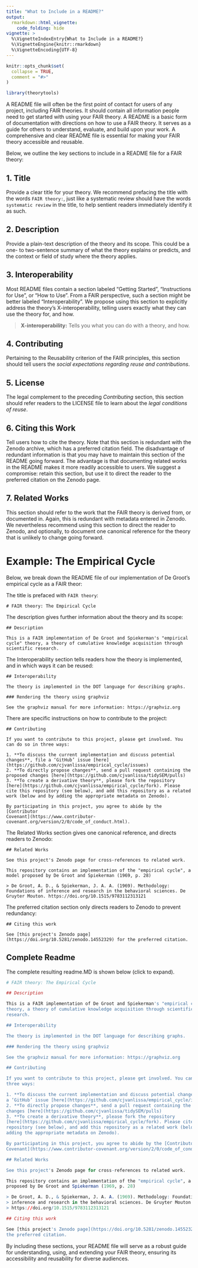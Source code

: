 ```yaml
---
title: "What to Include in a README?"
output:
  rmarkdown::html_vignette:
    code_folding: hide
vignette: >
  %\VignetteIndexEntry{What to Include in a README?}
  %\VignetteEngine{knitr::rmarkdown}
  %\VignetteEncoding{UTF-8}
---
```


```r
knitr::opts_chunk$set(
  collapse = TRUE,
  comment = "#>"
)

library(theorytools)
```

A README file will often be the first point of contact for users of any project, including FAIR theories.
It should contain all information people need to get started with using your FAIR theory.
A README is a basic form of documentation with directions on how to use a FAIR theory.
It serves as a guide for others to understand, evaluate, and build upon your work.
A comprehensive and clear README file is essential for making your FAIR theory accessible and reusable. 

Below, we outline the key sections to include in a README file for a FAIR theory:

## 1. Title

Provide a clear title for your theory.
We recommend prefacing the title with the words `FAIR theory:`, just like a systematic review should have the words `systematic review` in the title, to help sentient readers immediately identify it as such.

## 2. Description

Provide a plain-text description of the theory and its scope.
This could be a one- to two-sentence summary of what the theory explains or predicts,
and the context or field of study where the theory applies.

## 3. Interoperability

Most README files contain a section labeled "Getting Started", "Instructions for Use", or "How to Use".
From a FAIR perspective, such a section might be better labeled "Interoperability".
We propose using this section to explicitly address the theory's X-interoperability,
telling users exactly what they can use the theory for, and how. 

> **X-interoperability:** Tells you what you can do with a theory, and how.


## 4. Contributing

Pertaining to the Reusability criterion of the FAIR principles, this section should tell users the *social expectations regarding reuse and contributions*.

## 5. License

The legal complement to the preceding *Contributing* section, this section should refer readers to the LICENSE file to learn about the *legal conditions of reuse*.

## 6. Citing this Work

Tell users how to cite the theory. Note that this section is redundant with the Zenodo archive, which has a preferred citation field. The disadvantage of redundant information is that you may have to maintain this section of the README going forward. The advantage is that documenting related works in the README makes it more readily accessible to users. We suggest a compromise: retain this section, but use it to direct the reader to the preferred citation on the Zenodo page.

## 7. Related Works

This section should refer to the work that the FAIR theory is derived from, or documented in. Again, this is redundant with metadata entered in Zenodo. We nevertheless recommend using this section to direct the reader to Zenodo, and optionally, to document one canonical reference for the theory that is unlikely to change going forward.



# Example: The Empirical Cycle

Below, we break down the README file of our implementation of De Groot's empirical cycle as a FAIR theor:


The title is prefaced with `FAIR theory`:

```
# FAIR theory: The Empirical Cycle
```

The description gives further information about the theory and its scope:

```
## Description

This is a FAIR implementation of De Groot and Spiekerman's "empirical cycle" theory, a theory of cumulative knowledge acquisition through scientific research.
```

The Interoperability section tells readers how the theory is implemented, and in which ways it can be reused:

```
## Interoperability

The theory is implemented in the DOT language for describing graphs.

### Rendering the theory using graphviz

See the graphviz manual for more information: https://graphviz.org

```

There are specific instructions on how to contribute to the project:

```
## Contributing

If you want to contribute to this project, please get involved. You can do so in three ways:

1. **To discuss the current implementation and discuss potential changes**, file a ‘GitHub’ issue [here](https://github.com/cjvanlissa/empirical_cycle/issues)
2. **To directly propose changes**, send a pull request containing the proposed changes [here](https://github.com/cjvanlissa/tidySEM/pulls)
3. **To create a derivative theory**, please fork the repository [here](https://github.com/cjvanlissa/empirical_cycle/fork). Please cite this repository (see below), and add this repository as a related work (below and by adding the appropriate metadata on Zenodo).

By participating in this project, you agree to abide by the [Contributor
Covenant](https://www.contributor-covenant.org/version/2/0/code_of_conduct.html).
```

The Related Works section gives one canonical reference, and directs readers to Zenodo:

```
## Related Works

See this project's Zenodo page for cross-references to related work. 

This repository contains an implementation of the "empirical cycle", a model proposed by De Groot and Spiekerman (1969, p. 28)

> De Groot, A. D., & Spiekerman, J. A. A. (1969). Methodology: Foundations of inference and research in the behavioral sciences. De Gruyter Mouton. https://doi.org/10.1515/9783112313121
```

The preferred citation section only directs readers to Zenodo to prevent redundancy:

```
## Citing this work

See [this project's Zenodo page](https://doi.org/10.5281/zenodo.14552329) for the preferred citation.
```

## Complete Readme

The complete resulting readme.MD is shown below (click to expand).

```r
# FAIR theory: The Empirical Cycle

## Description

This is a FAIR implementation of De Groot and Spiekerman's "empirical cycle"
theory, a theory of cumulative knowledge acquisition through scientific
research.

## Interoperability

The theory is implemented in the DOT language for describing graphs.

### Rendering the theory using graphviz

See the graphviz manual for more information: https://graphviz.org

## Contributing

If you want to contribute to this project, please get involved. You can do so in
three ways:

1. **To discuss the current implementation and discuss potential changes**, file
a ‘GitHub’ issue [here](https://github.com/cjvanlissa/empirical_cycle/issues)
2. **To directly propose changes**, send a pull request containing the proposed
changes [here](https://github.com/cjvanlissa/tidySEM/pulls)
3. **To create a derivative theory**, please fork the repository
[here](https://github.com/cjvanlissa/empirical_cycle/fork). Please cite this
repository (see below), and add this repository as a related work (below and by
adding the appropriate metadata on Zenodo).

By participating in this project, you agree to abide by the [Contributor
Covenant](https://www.contributor-covenant.org/version/2/0/code_of_conduct.html).

## Related Works

See this project's Zenodo page for cross-references to related work. 

This repository contains an implementation of the "empirical cycle", a model
proposed by De Groot and Spiekerman (1969, p. 28)

> De Groot, A. D., & Spiekerman, J. A. A. (1969). Methodology: Foundations of
> inference and research in the behavioral sciences. De Gruyter Mouton.
> https://doi.org/10.1515/9783112313121

## Citing this work

See [this project's Zenodo page](https://doi.org/10.5281/zenodo.14552329) for
the preferred citation.
```


<!-- For example, we referenced the original empirical cycle paper here: -->

<!-- For example, our example is implemented in the DOT language for describing graphs, so we would could provide instructions here on how to plot a DOT graph. -->

<!-- Example: -->

<!-- Title: Empirical Cycle Theory -->
<!-- Overview: This theory models the iterative process of scientific knowledge acquisition, including phases of observation, induction, deduction, testing, and evaluation. It is designed for applications in psychological research. -->

<!-- * Title, prefaced with `# FAIR theory: The Theory's Name` -->
<!-- * Description: A plain-text description of the theory and its scope -->
<!-- * Interoperability: Most README files contain a section labeled "Getting Started", "Instructions", or "How to Use". From a FAIR perspective, such a section might be better labeled "Interoperability", or "How to Use (Interoperability)". We propose explicitly addressing the theory's X-interoperability, telling users exactly what they can use the theory for, and how. For example, our example is implemented in the DOT language for describing graphs, so we would could provide instructions here on how to plot a DOT graph. -->
<!-- * Contributing: Pertaining to the Reusability criterion, this section should tell users the *social expectations regarding reuse and contributions*. -->
<!-- * License: The legal complement to the preceding section, this section should refer readers to the LICENSE file to learn about the *legal conditions of reuse*. -->
<!-- * Citing this work: Tell users how to cite the theory. Note that this section is redundant with the Zenodo archive, which has a preferred citation field. The disadvantage of redundant information is that you may have to maintain this section of the README going forward. The advantage is that documenting related works in the README makes it more readily accessible to users. We suggest a compromise: to retain this section, but refer the reader to the Zenodo page. -->
<!-- * Related works: This section should refer to the work that the FAIR theory is derived from, or documented in. Again, this is redundant with metadata entered in Zenodo (step 5). We nevertheless recommend using this section to refer to Zenodo, and/or to document one canonical reference for the theory that is unlikely to change going forward. For example, we referenced the original empirical cycle paper here: -->

<!-- ``` -->
<!-- This repository contains an implementation of the "empirical cycle", -->
<!-- a model proposed by De Groot and Spiekerman (1969, p. 28). See Zenodo for other related works. -->

<!-- > De Groot, A. D., & Spiekerman, J. A. A. (1969). Methodology: -->
<!-- Foundations of inference and research in the behavioral sciences. -->
<!-- De Gruyter Mouton. https://doi.org/10.1515/9783112313121 -->
<!-- ``` -->

<!-- , followed by a brief overview of its purpose and scope. Include the following details: -->
<!-- - The full name of the theory. -->
<!-- - A one- to two-sentence summary of what the theory explains or predicts. -->
<!-- - The context or field of study where the theory applies. -->

<!-- ### Example: -->
<!-- **Title**: Empirical Cycle Theory -->
<!-- **Overview**: This theory models the iterative process of scientific knowledge acquisition, including phases of observation, induction, deduction, testing, and evaluation. It is designed for applications in psychological research. -->

<!-- ## 2. **Purpose and Rationale** -->
<!-- Explain why this theory was developed and what problem it addresses. Highlight its unique contributions compared to existing theories in the field. -->

<!-- ### Example: -->
<!-- The Empirical Cycle Theory provides a formal framework to guide the design and evaluation of scientific studies, addressing the lack of standardized theoretical models in psychology. -->

<!-- ## 3. **Implementation Details** -->
<!-- Describe how the theory is represented in this repository. Include: -->
<!-- - The format(s) used (e.g., plain text, DOT graph, mathematical equations). -->
<!-- - How to access the theory (e.g., specific files or directories). -->
<!-- - Any dependencies or software tools required to view or use the theory. -->

<!-- ### Example: -->
<!-- The theory is represented as: -->
<!-- - `empirical_cycle.dot`: A DOT graph describing the relationships between phases. -->
<!-- - `README.md`: Detailed documentation. -->
<!-- Viewing the DOT graph requires graph visualization software, such as Graphviz. -->

<!-- ## 4. **Instructions for Use** -->
<!-- Provide clear guidance on how to use the theory. Include: -->
<!-- - How to cite the theory (e.g., Zenodo DOI). -->
<!-- - Instructions for integrating the theory into workflows (e.g., importing it into R or other software). -->
<!-- - Use cases or examples of application. -->

<!-- ### Example: -->
<!-- To cite this theory, use the following DOI: [10.5281/zenodo.xxxxx](https://doi.org/10.5281/zenodo.xxxxx). -->
<!-- To visualize the DOT graph, install Graphviz and run: -->
<!-- ```bash -->
<!-- dot -Tpng empirical_cycle.dot -o empirical_cycle.png -->
<!-- ``` -->

<!-- ## 5. **Versioning and Updates** -->
<!-- Document how the theory will be updated over time and explain the versioning system used. If applicable, include a changelog or a reference to the Git history. -->

<!-- ### Example: -->
<!-- This repository uses semantic versioning (e.g., v1.0.0). Updates will be documented in the `CHANGELOG.md` file and via Git commit history. -->

<!-- ## 6. **Contributing Guidelines** -->
<!-- Explain how others can contribute to improving the theory. Include: -->
<!-- - Guidelines for submitting pull requests. -->
<!-- - How to fork the repository and propose changes. -->
<!-- - Expectations for metadata updates when modifying the theory. -->

<!-- ### Example: -->
<!-- Contributions are welcome! Please fork the repository, make your changes, and submit a pull request. Ensure metadata in `.zenodo.json` is updated to reflect your contributions. -->

<!-- ## 7. **License Information** -->
<!-- Specify the license under which the theory is shared. We recommend using a CC0 license to maximize reuse. -->

<!-- ### Example: -->
<!-- This theory is shared under a [CC0 1.0 Universal (CC0 1.0) Public Domain Dedication](https://creativecommons.org/publicdomain/zero/1.0/). -->

<!-- ## 8. **Acknowledgments** -->
<!-- Recognize contributors and funding sources that supported the development of the theory. -->

<!-- ### Example: -->
<!-- Special thanks to Dr. Jane Smith for conceptual insights and to the Open Science Fund for financial support. -->

<!-- ## 9. **Metadata and Additional Resources** -->
<!-- Include a reference to the `.zenodo.json` file or other metadata that ensures the theory is findable and properly indexed. Provide links to related resources or papers. -->

<!-- ### Example: -->
<!-- The metadata for this theory is documented in `.zenodo.json`. For further reading, see: -->
<!-- - Smith, J. (2023). *The Empirical Cycle: A Meta-Theory of Science.* Open Journal of Psychology. -->

<!-- --- -->

By including these sections, your README file will serve as a robust guide for understanding, using, and extending your FAIR theory, ensuring its accessibility and reusability for diverse audiences.





